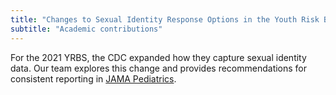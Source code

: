 ```yaml
---
title: "Changes to Sexual Identity Response Options in the Youth Risk Behavior Survey - July 2024"
subtitle: "Academic contributions"
---
```


For the 2021 YRBS, the CDC expanded how they capture sexual identity data. Our team explores this change and provides recommendations for consistent reporting in [JAMA Pediatrics](https://drive.google.com/file/d/1sbM5OZYBKsJ6I3eBtE1JbICRg5HLlrXq/view?usp=sharing).
